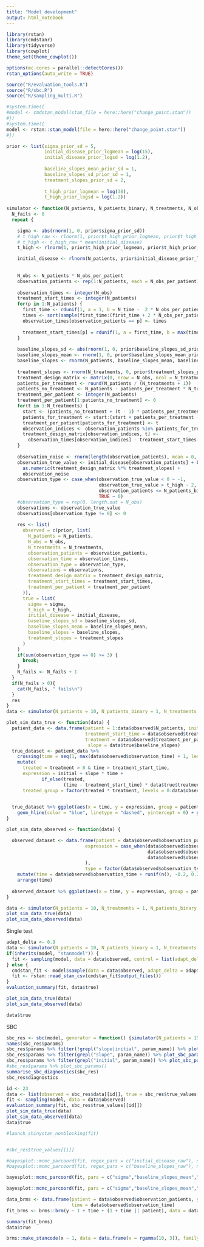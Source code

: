 ---
title: "Model development"
output: html_notebook
---

```{r setup}
library(rstan)
library(cmdstanr)
library(tidyverse)
library(cowplot)
theme_set(theme_cowplot())

options(mc.cores = parallel::detectCores())
rstan_options(auto_write = TRUE)

source("R/evaluation_tools.R")
source("R/sbc.R")
source("R/sampling_multi.R")
```


```{r}
#system.time({
#model <- cmdstan_model(stan_file = here::here("change_point.stan"))
#})
#system.time({
model <- rstan::stan_model(file = here::here("change_point.stan"))
#})
```


```{r}
prior <- list(sigma_prior_sd = 5,
              initial_disease_prior_logmean = log(15),
              initial_disease_prior_logsd = log(1.2),
              
              baseline_slopes_mean_prior_sd = 1,
              baseline_slopes_sd_prior_sd = 1,
              treatment_slopes_prior_sd = 2, 
              
              t_high_prior_logmean = log(30),
              t_high_prior_logsd = log(1.2))
              
simulator <- function(N_patients, N_patients_binary, N_treatments, N_obs_per_patient, N_time, prior) {
  N_fails <- 0
  repeat {

    sigma <- abs(rnorm(1, 0, prior$sigma_prior_sd))
    # t_high_raw <- rlnorm(1, prior$t_high_prior_logmean, prior$t_high_prior_logsd)
    # t_high <- t_high_raw * mean(initial_disease)
    t_high <- rlnorm(1, prior$t_high_prior_logmean, prior$t_high_prior_logsd)

    initial_disease <- rlnorm(N_patients, prior$initial_disease_prior_logmean, prior$initial_disease_prior_logsd)
    
        
    N_obs <- N_patients * N_obs_per_patient
    observation_patients <- rep(1:N_patients, each = N_obs_per_patient)
    
    observation_times <- integer(N_obs)
    treatment_start_times <- integer(N_patients)
    for(p in 1:N_patients) {
      first_time <- rdunif(1, a = 1, b = N_time -  2 * N_obs_per_patient + 1)
      times <- sort(sample(first_time:(first_time + 2 * N_obs_per_patient - 1), N_obs_per_patient))
      observation_times[observation_patients == p] <- times
      
      treatment_start_times[p] = rdunif(1, a = first_time, b = max(times) - 1)
    }
    
    baseline_slopes_sd <- abs(rnorm(1, 0, prior$baseline_slopes_sd_prior_sd))
    baseline_slopes_mean <- rnorm(1, 0, prior$baseline_slopes_mean_prior_sd)
    baseline_slopes <- rnorm(N_patients, baseline_slopes_mean, baseline_slopes_sd)
    
    treatment_slopes <- rnorm(N_treatments, 0, prior$treatment_slopes_prior_sd)
    treatment_design_matrix <- matrix(0, nrow = N_obs, ncol = N_treatments)
    patients_per_treatment <- round(N_patients / (N_treatments + 1))
    patients_no_treatment <- N_patients - patients_per_treatment * N_treatments
    treatment_per_patient <- integer(N_patients)
    treatment_per_patient[1:patients_no_treatment] <- 0
    for(t in 1:N_treatments) {
      start <- (patients_no_treatment + (t - 1) * patients_per_treatment) + 1
      patients_for_treatment <- start:(start + patients_per_treatment - 1)
      treatment_per_patient[patients_for_treatment] <- t
      observation_indices <- observation_patients %in% patients_for_treatment
      treatment_design_matrix[observation_indices, t] <- 
        observation_times[observation_indices] - treatment_start_times[observation_patients[observation_indices]]
    }
    
    observation_noise <- rnorm(length(observation_patients), mean = 0, sd = sigma)
    observation_true_value <- initial_disease[observation_patients] + baseline_slopes[observation_patients] * observation_times + 
      as.numeric(treatment_design_matrix %*% treatment_slopes) +
      observation_noise
    observation_type <- case_when(observation_true_value < 0 ~ -1,
                                  observation_true_value > t_high ~ 2,
                                  observation_patients <= N_patients_binary ~ 1, #The POS case
                                  TRUE ~ 0)
    #observation_type = rep(0, length.out = N_obs)
    observations <- observation_true_value
    observations[observation_type != 0] <- 0
  
    res <- list(
      observed = c(prior, list(
        N_patients = N_patients,
        N_obs = N_obs,
        N_treatments = N_treatments,
        observation_patients = observation_patients,
        observation_time = observation_times,
        observation_type = observation_type,
        observations = observations,
        treatment_design_matrix = treatment_design_matrix,
        treatment_start_times = treatment_start_times,
        treatment_per_patient = treatment_per_patient
      )),
      true = list(
        sigma = sigma,
        t_high = t_high,
        initial_disease = initial_disease,
        baseline_slopes_sd = baseline_slopes_sd,
        baseline_slopes_mean = baseline_slopes_mean,
        baseline_slopes = baseline_slopes,
        treatment_slopes = treatment_slopes
      )
    )
    if(sum(observation_type == 0) >= 3) {
      break;
    }
    N_fails <- N_fails + 1
  }
  if(N_fails > 0){
    cat(N_fails, " fails\n")
  }
  res
}
data <- simulator(N_patients = 10, N_patients_binary = 1, N_treatments = 1, N_obs_per_patient = 3, N_time = 15, prior = prior)


```

```{r}
plot_sim_data_true <- function(data) {
  patient_data <- data.frame(patient = 1:data$observed$N_patients, initial = data$true$initial_disease, 
                             treatment_start_time = data$observed$treatment_start_times,
                             treatment = data$observed$treatment_per_patient,
                              slope = data$true$baseline_slopes) 
  true_dataset <- patient_data %>% 
    crossing(time = seq(1, max(data$observed$observation_time) + 1, length.out = 50)) %>%
    mutate(
      treated = treatment > 0 & time > treatment_start_time,
      expression = initial + slope * time + 
             if_else(treated, 
                     (time - treatment_start_time) * data$true$treatment_slopes[treatment], 0),
      treated_group = factor(treated * treatment, levels = 0:data$observed$N_treatments, labels = c("No", paste0("t_",1:data$observed$N_treatments))))
  

  true_dataset %>% ggplot(aes(x = time, y = expression, group = patient, color = treated_group)) + geom_line() + 
    geom_hline(color = "blue", linetype = "dashed", yintercept = 0) + geom_hline(color = "blue", linetype = "dashed", yintercept = data$true$t_high) 
}

plot_sim_data_observed <- function(data) {

  observed_dataset <- data.frame(patient = data$observed$observation_patients, 
                             expression = case_when(data$observed$observation_type <= 0 ~ data$observed$observations,
                                                    data$observed$observation_type == 1 ~ mean(data$observed$observations),
                                                    data$observed$observation_type == 2 ~ max(data$observed$observations) + 2
                             ),
                             type = factor(data$observed$observation_type))  %>%
    mutate(time = data$observed$observation_time + runif(n(), -0.2, 0.2)) %>%
    arrange(time)
  
  observed_dataset %>% ggplot(aes(x = time, y = expression, group = patient, shape = type)) + geom_line() + geom_point()
}

```

```{r}
data <- simulator(N_patients = 10, N_treatments = 1, N_patients_binary = 2, N_obs_per_patient = 3, N_time = 15, prior = prior)
plot_sim_data_true(data)
plot_sim_data_observed(data)

```


Single test

```{r}
adapt_delta <- 0.9
data <- simulator(N_patients = 10, N_patients_binary = 1, N_treatments = 1, N_obs_per_patient = 3, N_time = 15, prior = prior)
if(inherits(model, "stanmodel")) {
  fit <- sampling(model, data = data$observed, control = list(adapt_delta = adapt_delta))
} else {
  cmdstan_fit <- model$sample(data = data$observed, adapt_delta = adapt_delta)
  fit <- rstan::read_stan_csv(cmdstan_fit$output_files())
}
evaluation_summary(fit, data$true)

plot_sim_data_true(data)
plot_sim_data_observed(data)

data$true

```

SBC

```{r}
sbc_res <- sbc(model, generator = function() {simulator(N_patients = 15, N_treatments = 2, N_patients_binary = 0, N_obs_per_patient = 3, N_time = 10, prior = prior)}, N_steps = 50, control = list(adapt_delta = adapt_delta))
names(sbc_res$params)
sbc_res$params %>% filter(!grepl("slope|initial", param_name)) %>% plot_sbc_params()
sbc_res$params %>% filter(grepl("slope", param_name)) %>% plot_sbc_params()
sbc_res$params %>% filter(grepl("initial", param_name)) %>% plot_sbc_params()
#sbc_res$params %>% plot_sbc_params()
summarise_sbc_diagnostics(sbc_res)
sbc_res$diagnostics
```

```{r}
id <- 23
data <- list(observed = sbc_res$data[[id]], true = sbc_res$true_values[[id]])
fit <- sampling(model, data = data$observed)
evaluation_summary(fit, sbc_res$true_values[[id]])
plot_sim_data_true(data)
plot_sim_data_observed(data)
data$true

#launch_shinystan_nonblocking(fit)


#sbc_res$true_values[[i]]
```

```{r}
#bayesplot::mcmc_parcoord(fit, regex_pars = c("initial_disease_raw"), np = bayesplot::nuts_params(fit))
#bayesplot::mcmc_parcoord(fit, regex_pars = c("baseline_slopes_raw"), np = bayesplot::nuts_params(fit))

bayesplot::mcmc_parcoord(fit, pars = c("sigma","baseline_slopes_mean","baseline_slopes_sd"), np = bayesplot::nuts_params(fit))

bayesplot::mcmc_parcoord(fit, pars = c("sigma","baseline_slopes_mean","baseline_slopes_sd","t_high"), np = bayesplot::nuts_params(fit))
```

```{r}
data_brms <- data.frame(patient = data$observed$observation_patients, y = data$observed$observations,
                        time = data$observed$observation_time)
fit_brms <- brms::brm(y ~ 1 + time + (1 + time || patient), data = data_brms)
```
```{r}
summary(fit_brms)
data$true
```



```{r}
brms::make_stancode(x ~ 1, data = data.frame(x = rgamma(10, 3)), family = Gamma(link = "log"))
```

